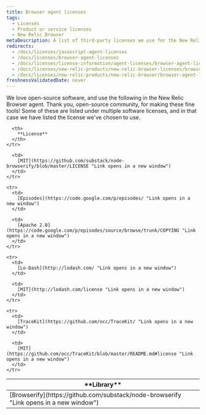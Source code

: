 ```yaml
---
title: Browser agent licenses
tags:
  - Licenses
  - Product or service licenses
  - New Relic Browser
metaDescription: A list of third-party licenses we use for the New Relic Browser agent.
redirects:
  - /docs/licenses/javascript-agent-licenses
  - /docs/licenses/browser-agent-licenses
  - /docs/licenses/license-information/agent-licenses/browser-agent-licenses
  - /docs/licenses/new-relic-products/new-relic-browser-licenses/browser-agent-licenses
  - /docs/licenses/new-relic-products/new-relic-browser/browser-agent-licenses
freshnessValidatedDate: never
---
```


We love open-source software, and use the following in the New Relic Browser agent. Thank you, open-source community, for making these fine tools! Some of these are listed under multiple software licenses, and in that case we have listed the license we've chosen to use.

<table>
  <thead>
    <tr>
      <th width={250}>
        **Library**
      </th>

      <th>
        **License**
      </th>
    </tr>
  </thead>

  <tbody>
    <tr>
      <td>
        [Browserify](https://github.com/substack/node-browserify "Link opens in a new window")
      </td>

      <td>
        [MIT](https://github.com/substack/node-browserify/blob/master/LICENSE "Link opens in a new window")
      </td>
    </tr>

    <tr>
      <td>
        [Episodes](https://code.google.com/p/episodes/ "Link opens in a new window")
      </td>

      <td>
        [Apache 2.0](https://code.google.com/p/episodes/source/browse/trunk/COPYING "Link opens in a new window")
      </td>
    </tr>

    <tr>
      <td>
        [Lo-Dash](http://lodash.com/ "Link opens in a new window")
      </td>

      <td>
        [MIT](http://lodash.com/license "Link opens in a new window")
      </td>
    </tr>

    <tr>
      <td>
        [TraceKit](https://github.com/occ/TraceKit/ "Link opens in a new window")
      </td>

      <td>
        [MIT](https://github.com/occ/TraceKit/blob/master/README.md#license "Link opens in a new window")
      </td>
    </tr>
  </tbody>
</table>
